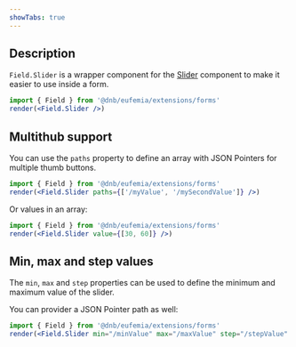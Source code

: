 ```yaml
---
showTabs: true
---
```


## Description

`Field.Slider` is a wrapper component for the [Slider](/uilib/components/slider/) component to make it easier to use inside a form.

```jsx
import { Field } from '@dnb/eufemia/extensions/forms'
render(<Field.Slider />)
```

## Multithub support

You can use the `paths` property to define an array with JSON Pointers for multiple thumb buttons.

```jsx
import { Field } from '@dnb/eufemia/extensions/forms'
render(<Field.Slider paths={['/myValue', '/mySecondValue']} />)
```

Or values in an array:

```jsx
import { Field } from '@dnb/eufemia/extensions/forms'
render(<Field.Slider value={[30, 60]} />)
```

## Min, max and step values

The `min`, `max` and `step` properties can be used to define the minimum and maximum value of the slider.

You can provider a JSON Pointer path as well:

```jsx
import { Field } from '@dnb/eufemia/extensions/forms'
render(<Field.Slider min="/minValue" max="/maxValue" step="/stepValue" />)
```
